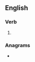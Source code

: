 ==English==

===Verb===
{{head|en|verb form}}

# {{en-past of|importune}}

===Anagrams===
* {{l|en|unimported}}